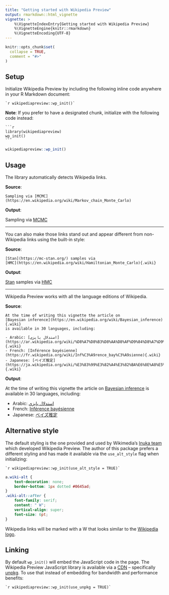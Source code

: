```yaml
---
title: "Getting started with Wikipedia Preview"
output: rmarkdown::html_vignette
vignette: >
    %\VignetteIndexEntry{Getting started with Wikipedia Preview}
    %\VignetteEngine{knitr::rmarkdown}
    %\VignetteEncoding{UTF-8}
---
```


```r
knitr::opts_chunk$set(
  collapse = TRUE,
  comment = "#>"
)
```

## Setup

Initialize Wikipedia Preview by including the following inline code anywhere in your R Markdown document:

````verbatim
`r wikipediapreview::wp_init()`
````

**Note**: If you prefer to have a designated chunk, initialize with the following code instead:

````verbatim
```r
library(wikipediapreview)
wp_init()
```
````

```r
wikipediapreview::wp_init()
```

## Usage

The library automatically detects Wikipedia links.

**Source**:

````verbatim
Sampling via [MCMC](https://en.wikipedia.org/wiki/Markov_chain_Monte_Carlo)
````

**Output**:

Sampling via [MCMC](https://en.wikipedia.org/wiki/Markov_chain_Monte_Carlo)

----

You can also make those links stand out and appear different from non-Wikipedia links using the built-in style:

**Source**:

````verbatim
[Stan](https://mc-stan.org/) samples via
[HMC](https://en.wikipedia.org/wiki/Hamiltonian_Monte_Carlo){.wiki}
````

**Output**:

[Stan](https://mc-stan.org/) samples via
[HMC](https://en.wikipedia.org/wiki/Hamiltonian_Monte_Carlo){.wiki}

----

Wikipedia Preview works with all the language editions of Wikipedia.

**Source**:

````verbatim
At the time of writing this vignette the article on
[Bayesian inference](https://en.wikipedia.org/wiki/Bayesian_inference){.wiki}
is available in 30 languages, including:

- Arabic: [استدلال بايزي](https://ar.wikipedia.org/wiki/%D8%A7%D8%B3%D8%AA%D8%AF%D9%84%D8%A7%D9%84_%D8%A8%D8%A7%D9%8A%D8%B2%D9%8A){.wiki}
- French: [Inférence bayésienne](https://fr.wikipedia.org/wiki/Inf%C3%A9rence_bay%C3%A9sienne){.wiki}
- Japanese: [ベイズ推定](https://ja.wikipedia.org/wiki/%E3%83%99%E3%82%A4%E3%82%BA%E6%8E%A8%E5%AE%9A){.wiki}
````

**Output**:

At the time of writing this vignette the article on [Bayesian inference](https://en.wikipedia.org/wiki/Bayesian_inference){.wiki} is available in 30 languages, including:

- Arabic: [استدلال بايزي](https://ar.wikipedia.org/wiki/%D8%A7%D8%B3%D8%AA%D8%AF%D9%84%D8%A7%D9%84_%D8%A8%D8%A7%D9%8A%D8%B2%D9%8A){.wiki}
- French: [Inférence bayésienne](https://fr.wikipedia.org/wiki/Inf%C3%A9rence_bay%C3%A9sienne){.wiki}
- Japanese: [ベイズ推定](https://ja.wikipedia.org/wiki/%E3%83%99%E3%82%A4%E3%82%BA%E6%8E%A8%E5%AE%9A){.wiki}

## Alternative style

The default styling is the one provided and used by Wikimedia's [Inuka team](https://www.mediawiki.org/wiki/Inuka_team) which developed Wikipedia Preview. The author of this package prefers a different styling and has made it available via the `use_alt_style` flag when initializing:

````verbatim
`r wikipediapreview::wp_init(use_alt_style = TRUE)`
````

```css
a.wiki-alt {
    text-decoration: none;
    border-bottom: 1px dotted #0645ad;
}
.wiki-alt::after {
    font-family: serif;
    content: " W";
    vertical-align: super;
    font-size: 6pt;
}
```

Wikipedia links will be marked with a W that looks similar to the [Wikipedia logo](https://en.wikipedia.org/wiki/Wikipedia_logo){.wiki-alt}.

## Linking

By default `wp_init()` will embed the JavaScript code in the page. The Wikipedia Preview JavaScript library is available via a [CDN](https://en.wikipedia.org/wiki/Content_delivery_network){.wiki} -- specifically [unpkg](https://unpkg.com/browse/wikipedia-preview@latest/dist/wikipedia-preview.umd.cjs). To use that instead of embedding for bandwidth and performance benefits:

````verbatim
`r wikipediapreview::wp_init(use_unpkg = TRUE)`
````
